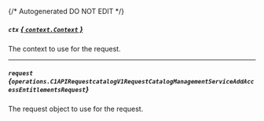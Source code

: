{/* Autogenerated DO NOT EDIT  */}

##### `ctx` [*{ `context.Context` }*](https://pkg.go.dev/context#Context)
The context to use for the request.

---
##### `request` *{`operations.C1APIRequestcatalogV1RequestCatalogManagementServiceAddAccessEntitlementsRequest`}*
The request object to use for the request.

<Collapsible openLabel={Labels.showProperties} closeLabel={Labels.hideProperties}>
  <C1APIRequestcatalogV1RequestCatalogManagementServiceAddAccessEntitlementsRequest />
</Collapsible>

